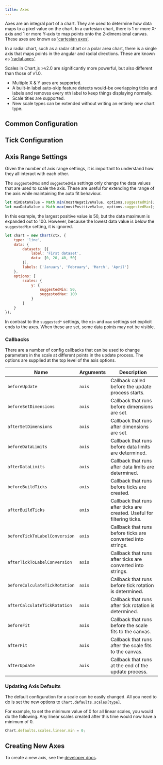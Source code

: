 ```yaml
---
title: Axes
---
```



Axes are an integral part of a chart. They are used to determine how data maps to a pixel value on the chart. In a cartesian chart, there is 1 or more X-axis and 1 or more Y-axis to map points onto the 2-dimensional canvas. These axes are known as ['cartesian axes'](./cartesian/index#cartesian-axes).

In a radial chart, such as a radar chart or a polar area chart, there is a single axis that maps points in the angular and radial directions. These are known as ['radial axes'](./radial/index#radial-axes).

Scales in Chart.js >v2.0 are significantly more powerful, but also different than those of v1.0.

* Multiple X & Y axes are supported.
* A built-in label auto-skip feature detects would-be overlapping ticks and labels and removes every nth label to keep things displaying normally.
* Scale titles are supported.
* New scale types can be extended without writing an entirely new chart type.

## Common Configuration

<Common />

## Tick Configuration

<CommonTicks />

## Axis Range Settings

Given the number of axis range settings, it is important to understand how they all interact with each other.

The `suggestedMax` and `suggestedMin` settings only change the data values that are used to scale the axis. These are useful for extending the range of the axis while maintaining the auto fit behaviour.

```javascript
let minDataValue = Math.min(mostNegativeValue, options.suggestedMin);
let maxDataValue = Math.max(mostPositiveValue, options.suggestedMax);
```

In this example, the largest positive value is 50, but the data maximum is expanded out to 100. However, because the lowest data value is below the `suggestedMin` setting, it is ignored.

```javascript
let chart = new Chart(ctx, {
    type: 'line',
    data: {
        datasets: [{
            label: 'First dataset',
            data: [0, 20, 40, 50]
        }],
        labels: ['January', 'February', 'March', 'April']
    },
    options: {
        scales: {
            y: {
                suggestedMin: 50,
                suggestedMax: 100
            }
        }
    }
});
```

In contrast to the `suggested*` settings, the `min` and `max` settings set explicit ends to the axes. When these are set, some data points may not be visible.

### Callbacks

There are a number of config callbacks that can be used to change parameters in the scale at different points in the update process. The options are supplied at the top level of the axis options.

| Name | Arguments | Description
| ---- | --------- | -----------
| `beforeUpdate` | `axis` | Callback called before the update process starts.
| `beforeSetDimensions` | `axis` | Callback that runs before dimensions are set.
| `afterSetDimensions` | `axis` | Callback that runs after dimensions are set.
| `beforeDataLimits` | `axis` | Callback that runs before data limits are determined.
| `afterDataLimits` | `axis` | Callback that runs after data limits are determined.
| `beforeBuildTicks` | `axis` | Callback that runs before ticks are created.
| `afterBuildTicks` | `axis` | Callback that runs after ticks are created. Useful for filtering ticks.
| `beforeTickToLabelConversion` | `axis` | Callback that runs before ticks are converted into strings.
| `afterTickToLabelConversion` | `axis` | Callback that runs after ticks are converted into strings.
| `beforeCalculateTickRotation` | `axis` | Callback that runs before tick rotation is determined.
| `afterCalculateTickRotation` | `axis` | Callback that runs after tick rotation is determined.
| `beforeFit` | `axis` | Callback that runs before the scale fits to the canvas.
| `afterFit` | `axis` | Callback that runs after the scale fits to the canvas.
| `afterUpdate` | `axis` | Callback that runs at the end of the update process.

### Updating Axis Defaults

The default configuration for a scale can be easily changed. All you need to do is set the new options to `Chart.defaults.scales[type]`.

For example, to set the minimum value of 0 for all linear scales, you would do the following. Any linear scales created after this time would now have a minimum of 0.

```javascript
Chart.defaults.scales.linear.min = 0;
```

## Creating New Axes

To create a new axis, see the [developer docs](../developers/axes.md).
